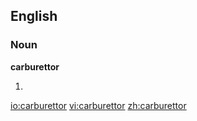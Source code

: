 ==English==
===Noun===
'''carburettor'''

#{{alternative spelling of|carburetor}}

[[io:carburettor]]
[[vi:carburettor]]
[[zh:carburettor]]